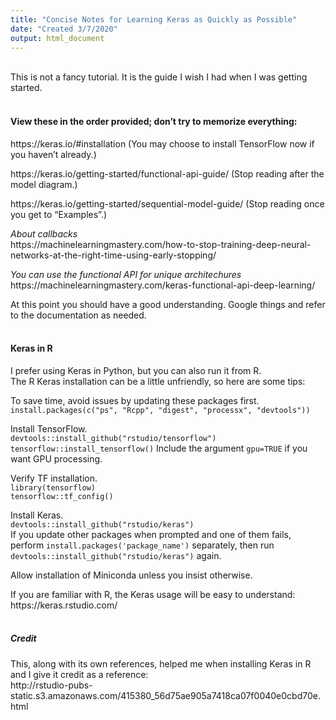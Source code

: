 ```yaml
---
title: "Concise Notes for Learning Keras as Quickly as Possible"
date: "Created 3/7/2020"
output: html_document
---
```


</br>
This is not a fancy tutorial. It is the guide I wish I had when I was getting started.
</br></br>

#### **View these in the order provided; don't try to memorize everything:**

https://keras.io/#installation (You may choose to install TensorFlow now if you haven’t already.)

https://keras.io/getting-started/functional-api-guide/ (Stop reading after the model diagram.)

https://keras.io/getting-started/sequential-model-guide/ (Stop reading once you get to “Examples”.)

*About callbacks*</br>
https://machinelearningmastery.com/how-to-stop-training-deep-neural-networks-at-the-right-time-using-early-stopping/

*You can use the functional API for unique architechures*</br>
https://machinelearningmastery.com/keras-functional-api-deep-learning/
</br>

At this point you should have a good understanding. Google things and refer to the documentation as needed.
</br></br>

#### **Keras in R**
I prefer using Keras in Python, but you can also run it from R.</br>
The R Keras installation can be a little unfriendly, so here are some tips:

To save time, avoid issues by updating these packages first.</br>
`install.packages(c("ps", "Rcpp", "digest", "processx", "devtools"))`

Install TensorFlow.</br>
`devtools::install_github("rstudio/tensorflow")`</br>
`tensorflow::install_tensorflow()` Include the argument `gpu=TRUE` if you want GPU processing.

Verify TF installation.</br>
`library(tensorflow)`</br>
`tensorflow::tf_config()`

Install Keras.</br>
`devtools::install_github("rstudio/keras")`</br>
If you update other packages when prompted and one of them fails, perform `install.packages('package_name')` separately, then run `devtools::install_github("rstudio/keras")` again.

Allow installation of Miniconda unless you insist otherwise.

If you are familiar with R, the Keras usage will be easy to understand: https://keras.rstudio.com/
</br></br>

##### **Credit**
This, along with its own references, helped me when installing Keras in R and I give it credit as a reference:</br>
http://rstudio-pubs-static.s3.amazonaws.com/415380_56d75ae905a7418ca07f0040e0cbd70e.html</br></br>
